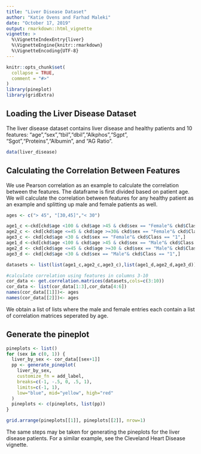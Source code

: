 ```yaml
---
title: "Liver Disease Dataset"
author: "Katie Ovens and Farhad Maleki"
date: "October 17, 2019"
output: rmarkdown::html_vignette
vignette: >
  %\VignetteIndexEntry{liver}
  %\VignetteEngine{knitr::rmarkdown}
  %\VignetteEncoding{UTF-8}
---
```


```r
knitr::opts_chunk$set(
  collapse = TRUE,
  comment = "#>"
)
library(pineplot)
library(gridExtra)
```

## Loading the Liver Disease Dataset

The liver disease dataset contains liver disease and healthy patients and 10 features: "age","sex","tbil","dbil","Alkphos","Sgpt", "Sgot","Proteins","Albumin", and "AG Ratio".

```r
data(liver_disease)
```

## Calculating the Correlation Between Features

We use Pearson correlation as an example to calculate the correlation between the features. The dataframe is first divided based on patient age. We will calculate the correlation between features for any healthy patient as an example and splitting up male and female patients as well.

```r
ages <- c("> 45", "[30,45]","< 30")

age1_c <-ckd[ckd$age <100 & ckd$age >45 & ckd$sex == "Female"& ckd$Class == "1",]
age2_c <- ckd[ckd$age <=45 & ckd$age >=30& ckd$sex == "Female"& ckd$Class == "1",]
age3_c <- ckd[ckd$age <30 & ckd$sex == "Female"& ckd$Class == "1",]
age1_d <-ckd[ckd$age <100 & ckd$age >45 & ckd$sex == "Male"& ckd$Class == "1",]
age2_d <- ckd[ckd$age <=45 & ckd$age >=30 & ckd$sex == "Male"& ckd$Class == "1",]
age3_d <- ckd[ckd$age <30 & ckd$sex == "Male"& ckd$Class == "1",]

datasets <- list(list(age1_c,age2_c,age3_c),list(age1_d,age2_d,age3_d))

#calculate correlation using features in columns 3-10
cor_data <- get.correlation.matrices(datasets,cols=c(3:10))
cor_data <- list(cor_data[1:3],cor_data[4:6])
names(cor_data[[1]])<- ages
names(cor_data[[2]])<- ages
```

We obtain a list of lists where the male and female entries each contain a list of correlation matrices seperated by age.

## Generate the pineplot

```r
pineplots <- list()
for (sex in c(0, 1)) {
  liver_by_sex <- cor_data[[sex+1]]
  pp <- generate_pineplot(
    liver_by_sex,
    customize_fn = add_label,
    breaks=c(-1, -.5, 0, .5, 1),
    limits=c(-1, 1),
    low="blue", mid="yellow", high="red"
  )
  pineplots <- c(pineplots, list(pp))
}

grid.arrange(pineplots[[1]], pineplots[[2]], nrow=1)
```

The same steps may be taken for generating the pineplots for the liver disease patients.
For a similar example, see the Cleveland Heart Disease vignette.
